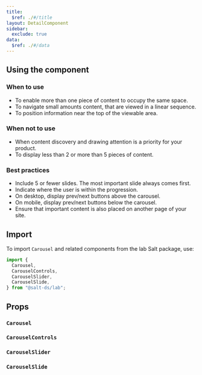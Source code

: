 ```yaml
---
title:
  $ref: ./#/title
layout: DetailComponent
sidebar:
  exclude: true
data:
  $ref: ./#/data
---
```


## Using the component

### When to use

- To enable more than one piece of content to occupy the same space.
- To navigate small amounts content, that are viewed in a linear sequence.
- To position information near the top of the viewable area.

### When not to use

- When content discovery and drawing attention is a priority for your product.
- To display less than 2 or more than 5 pieces of content.

### Best practices

- Include 5 or fewer slides. The most important slide always comes first.
- Indicate where the user is within the progression.
- On desktop, display prev/next buttons above the carousel.
- On mobile, display prev/next buttons below the carousel.
- Ensure that important content is also placed on another page of your site.

## Import

To import `Carousel` and related components from the lab Salt package, use:

```js
import {
  Carousel,
  CarouselControls,
  CarouselSlider,
  CarouselSlide,
} from "@salt-ds/lab";
```

## Props

### `Carousel`

<PropsTable packageName="lab" componentName="Carousel" />

### `CarouselControls`

<PropsTable packageName="lab" componentName="CarouselControls" />

### `CarouselSlider`

<PropsTable packageName="lab" componentName="CarouselSlider" />

### `CarouselSlide`

<PropsTable packageName="lab" componentName="CarouselSlide" />
